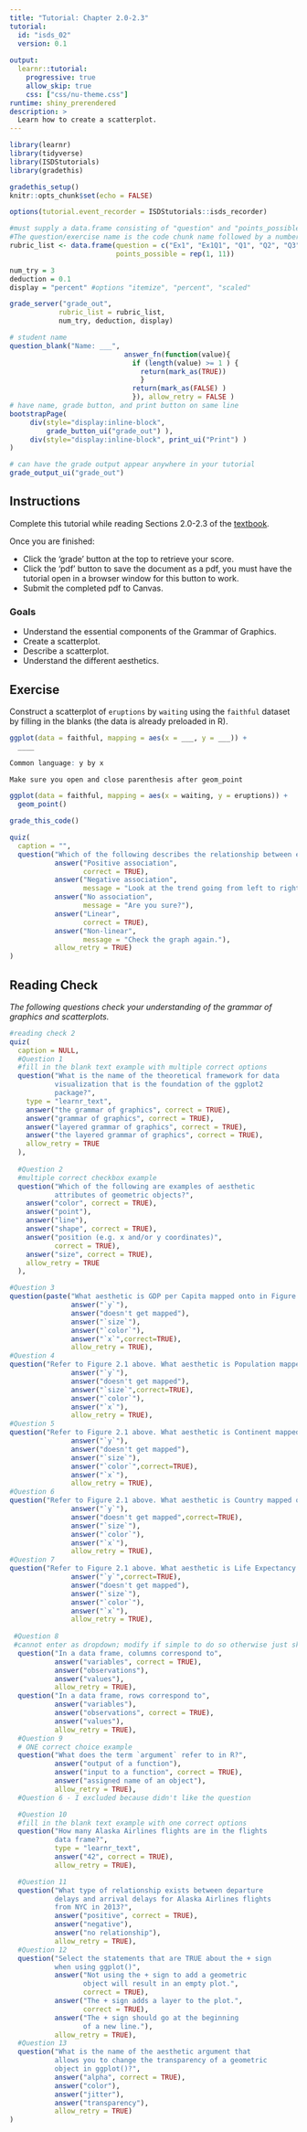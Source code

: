 ```yaml
---
title: "Tutorial: Chapter 2.0-2.3"
tutorial:
  id: "isds_02"
  version: 0.1
  
output:
  learnr::tutorial:
    progressive: true
    allow_skip: true
    css: ["css/nu-theme.css"]
runtime: shiny_prerendered
description: >
  Learn how to create a scatterplot.
---
```


```r

library(learnr)
library(tidyverse)
library(ISDStutorials)
library(gradethis)

gradethis_setup()
knitr::opts_chunk$set(echo = FALSE)

options(tutorial.event_recorder = ISDStutorials::isds_recorder)

```


```r
#must supply a data.frame consisting of "question" and "points_possible"
#The question/exercise name is the code chunk name followed by a number, ignoring all spaces and/or "-" symbols
rubric_list <- data.frame(question = c("Ex1", "Ex1Q1", "Q1", "Q2", "Q3", "Q4", "Q5", "Q6", "Q7", "Q8", "Q9"),
                          points_possible = rep(1, 11))

num_try = 3
deduction = 0.1
display = "percent" #options "itemize", "percent", "scaled"

grade_server("grade_out", 
            rubric_list = rubric_list, 
            num_try, deduction, display)
```


```r
# student name
question_blank("Name: ___",
                            answer_fn(function(value){
                              if (length(value) >= 1 ) {
                                return(mark_as(TRUE))
                                }
                              return(mark_as(FALSE) )
                              }), allow_retry = FALSE )
# have name, grade button, and print button on same line
bootstrapPage(
     div(style="display:inline-block",
         grade_button_ui("grade_out") ),
     div(style="display:inline-block", print_ui("Print") )
)

# can have the grade output appear anywhere in your tutorial
grade_output_ui("grade_out")
```

## Instructions

Complete this tutorial while reading Sections 2.0-2.3 of the [textbook](https://nustat.github.io/intro-stat-ds/2-viz.html).

Once you are finished:

-   Click the 'grade' button at the top to retrieve your score.
-   Click the 'pdf' button to save the document as a pdf, you must have the tutorial open in a browser window for this button to work.
-   Submit the completed pdf to Canvas.


### Goals

-   Understand the essential components of the Grammar of Graphics.
-   Create a scatterplot.
-   Describe a scatterplot.
-   Understand the different aesthetics.


## Exercise

Construct a scatterplot of `eruptions` by `waiting` using the `faithful` dataset by filling in the blanks (the data is already preloaded in R).

```r
ggplot(data = faithful, mapping = aes(x = ___, y = ___)) +
  ____
```

```r
Common language: y by x
```

```r
Make sure you open and close parenthesis after geom_point
```

```r
ggplot(data = faithful, mapping = aes(x = waiting, y = eruptions)) +
  geom_point()
```

```r
grade_this_code()
```

```r
quiz(
  caption = "",
  question("Which of the following describes the relationship between eruptions and waiting? Check all that apply.",
           answer("Positive association",
                  correct = TRUE),
           answer("Negative association",
                  message = "Look at the trend going from left to right"),
           answer("No association",
                  message = "Are you sure?"),
           answer("Linear",
                  correct = TRUE),
           answer("Non-linear",
                  message = "Check the graph again."),
           allow_retry = TRUE)
)
```


## Reading Check

*The following questions check your understanding of the grammar of graphics and scatterplots.*

```r
#reading check 2
quiz(
  caption = NULL,
  #Question 1
  #fill in the blank text example with multiple correct options
  question("What is the name of the theoretical framework for data
           visualization that is the foundation of the ggplot2
           package?",
    type = "learnr_text",
    answer("the grammar of graphics", correct = TRUE),
    answer("grammar of graphics", correct = TRUE),
    answer("layered grammar of graphics", correct = TRUE),
    answer("the layered grammar of graphics", correct = TRUE),
    allow_retry = TRUE
  ),
  
  #Question 2
  #multiple correct checkbox example
  question("Which of the following are examples of aesthetic
           attributes of geometric objects?",
    answer("color", correct = TRUE),
    answer("point"),
    answer("line"),
    answer("shape", correct = TRUE),
    answer("position (e.g. x and/or y coordinates)", 
           correct = TRUE),
    answer("size", correct = TRUE),
    allow_retry = TRUE
  ),

#Question 3
question(paste("What aesthetic is GDP per Capita mapped onto in Figure 2.1?", htmltools::img(src="images/Figure_02_1.png", height = 400, width = 700)),
               answer("`y`"),
               answer("doesn't get mapped"),
               answer("`size`"),
               answer("`color`"),
               answer("`x`",correct=TRUE),
               allow_retry = TRUE),
#Question 4
question("Refer to Figure 2.1 above. What aesthetic is Population mapped onto in the figure?",
               answer("`y`"),
               answer("doesn't get mapped"),
               answer("`size`",correct=TRUE),
               answer("`color`"),
               answer("`x`"),
               allow_retry = TRUE),
#Question 5
question("Refer to Figure 2.1 above. What aesthetic is Continent mapped onto in the figure?",
               answer("`y`"),
               answer("doesn't get mapped"),
               answer("`size`"),
               answer("`color`",correct=TRUE),
               answer("`x`"),
               allow_retry = TRUE),
#Question 6
question("Refer to Figure 2.1 above. What aesthetic is Country mapped onto in the figure?",
               answer("`y`"),
               answer("doesn't get mapped",correct=TRUE),
               answer("`size`"),
               answer("`color`"),
               answer("`x`"),
               allow_retry = TRUE),
#Question 7
question("Refer to Figure 2.1 above. What aesthetic is Life Expectancy mapped onto in the figure?",
               answer("`y`",correct=TRUE),
               answer("doesn't get mapped"),
               answer("`size`"),
               answer("`color`"),
               answer("`x`"),
               allow_retry = TRUE),
  
 #Question 8
 #cannot enter as dropdown; modify if simple to do so otherwise just skip
  question("In a data frame, columns correspond to",
           answer("variables", correct = TRUE),
           answer("observations"),
           answer("values"),
           allow_retry = TRUE),
  question("In a data frame, rows correspond to",
           answer("variables"),
           answer("observations", correct = TRUE),
           answer("values"),
           allow_retry = TRUE),
  #Question 9
  # ONE correct choice example
  question("What does the term `argument` refer to in R?",
           answer("output of a function"),
           answer("input to a function", correct = TRUE),
           answer("assigned name of an object"),
           allow_retry = TRUE),
  #Question 6 - I excluded because didn't like the question

  #Question 10
  #fill in the blank text example with one correct options
  question("How many Alaska Airlines flights are in the flights 
           data frame?", 
           type = "learnr_text",
           answer("42", correct = TRUE),
           allow_retry = TRUE),

  #Question 11
  question("What type of relationship exists between departure
           delays and arrival delays for Alaska Airlines flights
           from NYC in 2013?",
           answer("positive", correct = TRUE),
           answer("negative"),
           answer("no relationship"),
           allow_retry = TRUE),
  #Question 12
  question("Select the statements that are TRUE about the + sign
           when using ggplot()",
           answer("Not using the + sign to add a geometric 
                  object will result in an empty plot.", 
                  correct = TRUE),
           answer("The + sign adds a layer to the plot.", 
                  correct = TRUE),
           answer("The + sign should go at the beginning 
                  of a new line."),
           allow_retry = TRUE),
  #Question 13
  question("What is the name of the aesthetic argument that 
           allows you to change the transparency of a geometric
           object in ggplot()?",
           answer("alpha", correct = TRUE),
           answer("color"),
           answer("jitter"),
           answer("transparency"),
           allow_retry = TRUE)
)

```

